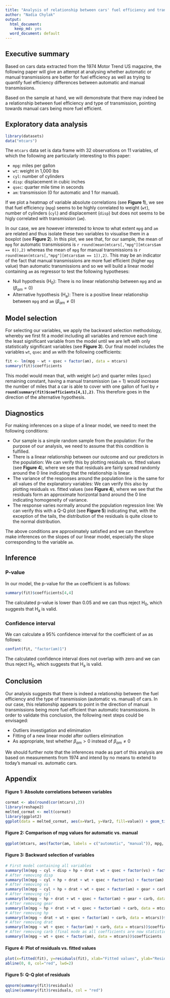 ```yaml
---
title: "Analysis of relationship between cars' fuel efficiency and transmission type"
author: "Nadia Chylak"
output:
  html_document:
    keep_md: yes
  word_document: default
---
```


## Executive summary

Based on cars data extracted from the 1974 Motor Trend US magazine, the following paper will give an attempt at analysing whether automatic or manual transmissions are better for fuel efficiency as well as trying to quantify fuel efficiency differences between automatic and manual transmissions.

Based on the sample at hand, we will demonstrate that there may indeed be a relationship between fuel efficiency and type of transmission, pointing towards manual cars being more fuel efficient.

## Exploratory data analysis

```r
library(datasets)
data("mtcars")
```

The `mtcars` data set is data frame with 32 observations on 11 variables, of which the following are particularly interesting to this paper:

* `mpg`: miles per gallon
* `wt`: weight in 1,000 lbs
* `cyl`: number of cylinders
* `disp`: displacement in cubic inches
* `qsec`: quarter mile time in seconds
* `am`: transmission (0 for automatic and 1 for manual).

If we plot a heatmap of variable absolute correlations (see **Figure 1**), we see that fuel efficiency (`mpg`) seems to be highly correlated to weight (`wt`), number of cylinders (`cyl`) and displacement (`disp`) but does not seems to be higly correlated with transmission (`am`).

In our case, we are however interested to know to what extent `mpg` and `am` are related and thus isolate these two variables to visualise them in a boxplot (see **Figure 2**). In this plot, we see that, for our sample, the mean of `mpg` for automatic transmissions is `r round(mean(mtcars[,"mpg"][mtcars$am == 0]),2)` whereas the mean of `mpg` for manual transmissions is `r round(mean(mtcars[,"mpg"][mtcars$am == 1]),2)`. This may be an indicator of the fact that manual transmissions are more fuel efficient (higher `mpg` value) than automatic transmissions and so we will build a linear model containing `am` as regressor to test the following hypotheses: 

* Null hypothesis (H<sub>0</sub>): There is no linear relationship between `mpg` and `am` ($\beta_{am} = 0$)
* Alternative hypothesis (H<sub>a</sub>): There is a positive linear relationship between `mpg` and `am` ($\beta_{am} \neq 0$)

## Model selection

For selecting our variables, we apply the backward selection methodology, whereby we first fit a model including all variables and remove each time the least significant variable from the model until we are left with only statistically significant variables (see **Figure 3**). Our final model includes the variables `wt`, `qsec` and `am` with the following coefficients: 

```r
fit <- lm(mpg ~ wt + qsec + factor(am), data = mtcars)
summary(fit)$coefficients
```

This model would mean that, with weight (`wt`) and quarter miles (`qsec`) remaining constant, having a manual transmission (`am` = 1) would increase the number of miles that a car is able to cover with one gallon of fuel by **`r round(summary(fit)$coefficients[4,1],2)`**. This therefore goes in the direction of the alternative hypothesis.

## Diagnostics

For making inferences on a slope of a linear model, we need to meet the following conditions: 

* Our sample is a simple random sample from the population: For the purpose of our analysis, we need to assume that this condition is fulfilled.
* There is a linear relationship between our outcome and our predictors in the population: We can verify this by plotting residuals vs. fitted values (see **Figure 4**), where we see that residuals are fairly spread randomly around the 0 line indicating that the relationship is linear. 
* The variance of the responses around the population line is the same for all values of the explanatory variables: We can verify this also by plotting residuals vs. fitted values (see **Figure 4**), where we see that the residuals form an approximate horizontal band around the 0 line indicating homogeneity of variance.
* The response varies normally around the population regression line: We can verify this with a Q-Q plot (see **Figure 5**) indicating that, with the exception of the tails, the distribution of the residuals is quite close to the normal distribution.

The above conditions are approximately satisfied and we can therefore make inferences on the slopes of our linear model, especially the slope corresponding to the variable `am`.

## Inference

### P-value

In our model, the p-value for the `am` coefficient is as follows:

```r
summary(fit)$coefficients[4,4]
```

The calculated p-value is lower than 0.05 and we can thus reject H<sub>0</sub>, which suggests that H<sub>a</sub> is valid.

### Confidence interval

We can calculate a 95% confidence interval for the coefficient of `am` as follows:

```r
confint(fit, "factor(am)1")
```

The calculated confidence interval does not overlap with zero and we can thus reject H<sub>0</sub>, which suggests that H<sub>a</sub> is valid.

## Conclusion

Our analysis suggests that there is indeed a relationship between the fuel efficiency and the type of transmission (automatic vs. manual) of cars. In our case, this relationship appears to point in the direction of manual transmissions being more fuel efficient than automatic transmissions. In order to validate this conclusion, the following next steps could be envisaged:

* Outliers investigation and elimimation
* Fitting of a new linear model after outliers elimination
* As appropriate, test whether $\beta_{am} > 0$ instead of $\beta_{am} \neq 0$

We should further note that the inferences made as part of this analysis are based on measurements from 1974 and intend by no means to extend to today's manual vs. automatic cars.

## Appendix
#### Figure 1: Absolute correlations between variables
```r
cormat <- abs(round(cor(mtcars),2))
library(reshape2)
melted_cormat <- melt(cormat)
library(ggplot2)
ggplot(data = melted_cormat, aes(x=Var1, y=Var2, fill=value)) + geom_tile() + scale_fill_gradient(low="white", high="red") + labs(x = "", y = "") + guides(fill=guide_legend(title=NULL))
```

#### Figure 2: Comparison of mpg values for automatic vs. manual
```r
ggplot(mtcars, aes(factor(am, labels = c("automatic", "manual")), mpg, fill=factor(am))) + geom_boxplot() + labs(x = "", y = "") + theme(legend.position="none")
```

#### Figure 3: Backward selection of variables
```r
# First model containing all variables
summary(lm(mpg ~ cyl + disp + hp + drat + wt + qsec + factor(vs) + factor(am) + gear + carb, data = mtcars))$coefficients
# After removing disp
summary(lm(mpg ~ cyl + hp + drat + wt + qsec + factor(vs) + factor(am) + gear + carb, data = mtcars))$coefficients
# After removing vs
summary(lm(mpg ~ cyl + hp + drat + wt + qsec + factor(am) + gear + carb, data = mtcars))$coefficients
# After removing cyl
summary(lm(mpg ~ hp + drat + wt + qsec + factor(am) + gear + carb, data = mtcars))$coefficients
# After removing gear
summary(lm(mpg ~ hp + drat + wt + qsec + factor(am) + carb, data = mtcars))$coefficients
# After removing hp
summary(lm(mpg ~ drat + wt + qsec + factor(am) + carb, data = mtcars))$coefficients
# After removing drat
summary(lm(mpg ~ wt + qsec + factor(am) + carb, data = mtcars))$coefficients
# After removing carb (final mode as all coefficients are now statistically significant)
summary(lm(mpg ~ wt + qsec + factor(am), data = mtcars))$coefficients
```

#### Figure 4: Plot of residuals vs. fitted values
```r
plot(x=fitted(fit), y=residuals(fit), xlab="Fitted values", ylab="Residuals", main = "Residuals vs. Fitted values")
abline(0, 0, col="red", lwd=2)  
```

#### Figure 5: Q-Q plot of residuals
```r
qqnorm(summary(fit)$residuals)
qqline(summary(fit)$residuals, col = "red")
```